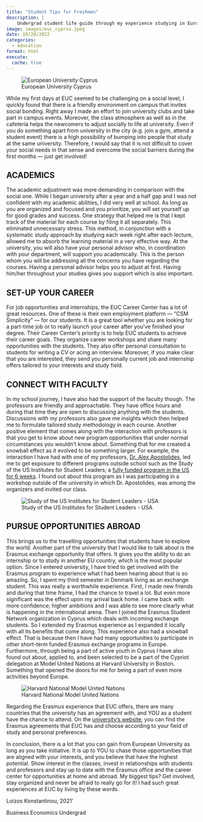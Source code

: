 ```yaml
---
title: "Student Tips for Freshmen"
description: |
    Undergrad student life guide through my experience studying in European University Cyprus
image: images/euc_cyprus.jpeg  
date: 10/20/2022
categories: 
  - education
format: html
execute: 
  cache: true
---
```



![European University Cyprus](images/euc_cyprus.jpeg)

While my first days at EUC seemed to be challenging on a social level, I quickly found that there is a friendly environment on campus that invites social bonding. Right away I made an effort to join university clubs and take part in campus events. Moreover, the class atmosphere as well as in the cafeteria helps the newcomers to adjust socially to life at university. Even if you do something apart from university in the city (e.g. join a gym, attend a student event) there is a high possibility of bumping into people that study at the same university. Therefore, I would say that it is not difficult to cover your social needs in that sense and overcome the social barriers during the first months — just get involved!

## ACADEMICS

The academic adjustment was more demanding in comparison with the social one. While I began university after a year and a half gap and I was not confident with my academic abilities, I did very well at school. As long as you are organized and focused and you prioritize, you will set yourself up for good grades and success. One strategy that helped me is that I kept track of the material for each course by filing it all separately. This eliminated unnecessary stress. This method, in conjunction with a systematic study approach by studying each week right after each lecture, allowed me to absorb the learning material in a very effective way. At the university, you will also have your personal advisor who, in coordination with your department, will support you academically. This is the person whom you will be addressing all the concerns you have regarding the courses. Having a personal advisor helps you to adjust at first. Having him/her throughout your studies gives you support which is also important.

## SET-UP YOUR CAREER

For job opportunities and internships, the EUC Career Center has a lot of great resources. One of these is their own employment platform — “CSM Simplicity” — for our students. It is a great tool whether you are looking for a part-time job or to really launch your career after you’ve finished your degree. Their Career Center’s priority is to help EUC students to achieve their career goals. They organize career workshops and share many opportunities with the students. They also offer personal consultation to students for writing a CV or acing an interview. Moreover, if you make clear that you are interested, they send you personally current job and internship offers tailored to your interests and study field. 

## CONNECT WITH FACULTY

In my school journey, I have also had the support of the faculty though. The professors are friendly and approachable. They have office hours and during that time they are open to discussing anything with the students. Discussions with my professors also gave me insights which then helped me to formulate tailored study methodology in each course. Another positive element that comes along with the interaction with professors is that you get to know about new program opportunities that under normal circumstances you wouldn’t know about. Something that for me created a snowball effect as it evolved to be something larger. For example, the interaction I have had with one of my professors, [Dr. Alex Apostolides](https://www.linkedin.com/in/dr-alexander-apostolides-b7b5b41/), led me to get exposure to different programs outside school such as the Study of the US Institutes for Student Leaders; a [fully funded program in the US for 6 weeks](https://www.youtube.com/watch?v=Uj2JiB4n4wA&ab_channel=Loizos). I found out about this program as I was participating in a workshop outside of the university in which Dr. Apostolides, was among the organizers and invited our class.

![Study of the US Institutes for Student Leaders - USA](images/amazon_susi.jpeg)

## PURSUE OPPORTUNITIES ABROAD

This brings us to the travelling opportunities that students have to explore the world. Another part of the university that I would like to talk about is the Erasmus exchange opportunity that offers. It gives you the ability to do an internship or to study in another EU country, which is the most popular option. Since I entered university, I have tried to get involved with the Erasmus program to experience what I had been hearing about that is so amazing. So, I spent my third semester in Denmark living as an exchange student. This was really a worthwhile experience. First, I made new friends and during that time frame, I had the chance to travel a lot. But even more significant was the effect upon my arrival back home. I came back with more confidence; higher ambitions and I was able to see more clearly what is happening in the international arena. Then I joined the Erasmus Student Network organization in Cyprus which deals with incoming exchange students. So I extended my Erasmus experience as I expanded it locally with all its benefits that come along. This experience also had a snowball effect. That is because then I have had many opportunities to participate in other short-term funded Erasmus exchange programs in Europe. Furthermore, through being a part of active youth in Cyprus I have also found out about, applied to, and been selected to be a part of the Cypriot delegation at Model United Nations at Harvard University in Boston. Something that opened the doors for me for being a part of even more activities beyond Europe.

![Harvard National Model United Nations](images/harvard_mun.jpeg)

Regarding the Erasmus experience that EUC offers, there are many countries that the university has an agreement with, and YOU as a student have the chance to attend. On the [university’s website](https://erasmus.euc.ac.cy/), you can find the Erasmus agreements that EUC has and choose according to your field of study and personal preferences.

In conclusion, there is a lot that you can gain from European University as long as you take initiative. It is up to YOU to chase those opportunities that are aligned with your interests, and you believe that have the highest potential. Show interest in the classes, invest in relationships with students and professors and stay up to date with the Erasmus office and the career center for opportunities at home and abroad. My biggest tips? Get involved, stay organized and never be afraid to really go for it! I had such great experiences at EUC by living by these words.

Loizos Konstantinou, 2021'

Business Economics Undergrad


